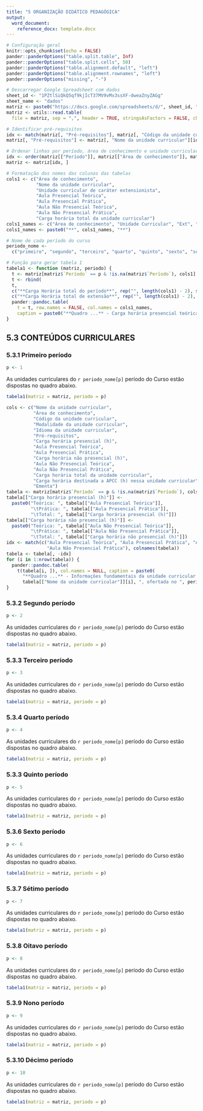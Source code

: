 ```yaml
---
title: "5 ORGANIZAÇÃO DIDÁTICO PEDAGÓGICA"
output:
  word_document:
    reference_docx: template.docx
---
```


```r
# Configuração geral
knitr::opts_chunk$set(echo = FALSE)
pander::panderOptions("table.split.table", Inf)
pander::panderOptions("table.split.cells", 50)
pander::panderOptions("table.alignment.default", "left")
pander::panderOptions("table.alignment.rownames", "left")
pander::panderOptions("missing", "-")

# Descarregar Google Spreadsheet com dados
sheet_id <- "1PZtlSiQkQ5qf9kjIcT37MV9vMx3ssXF-dweaZnyZAGg"
sheet_name <- "dados"
matriz <- paste0("https://docs.google.com/spreadsheets/d/", sheet_id, "/gviz/tq?tqx=out:csv&sheet=", sheet_name)
matriz <- utils::read.table(
  file = matriz, sep = ",", header = TRUE, stringsAsFactors = FALSE, check.names = FALSE)

# Identificar pré-requisitos
idx <- match(matriz[, "Pré-requisitos"], matriz[, "Código da unidade curricular"])
matriz[, "Pré-requisitos"] <- matriz[, "Nome da unidade curricular"][idx]

# Ordenar linhas por período, área de conhecimento e unidade curricular
idx <- order(matriz[["Período"]], matriz[["Área de conhecimento"]], matriz[["Nome da unidade curricular"]])
matriz <- matriz[idx, ]

# Formatação dos nomes das colunas das tabelas
cols1 <- c("Área de conhecimento",
           "Nome da unidade curricular",
           "Unidade curricular de caráter extensionista",
           "Aula Presencial Teórica",
           "Aula Presencial Prática",
           "Aula Não Presencial Teórica", 
           "Aula Não Presencial Prática",
           "Carga horária total da unidade curricular")
cols1_names <- c("Área de conhecimento", "Unidade Curricular", "Ext", "P/T", "P/P", "NP/T", "NP/P", "Total")
cols1_names <- paste0("**", cols1_names, "**")

# Nome de cada período do curso
periodo_nome <-
  c("primeiro", "segundo", "terceiro", "quarto", "quinto", "sexto", "sétimo", "oitavo", "nono", "décimo")

# Função para gerar tabela 1
tabela1 <- function (matriz, periodo) {
  t <- matriz[matriz$`Período` == p & !is.na(matriz$`Período`), cols1]
  t <- rbind(
  t,
  c("**Carga Horária total do período**", rep("", length(cols1) - 2), sum(t$Total)),
  c("**Carga Horária total de extensão**", rep("", length(cols1) - 2), sum(t$Total[t$Extensionista == "Sim"])))
  pander::pandoc.table(
    t = t, row.names = FALSE, col.names = cols1_names,
    caption = paste0("**Quadro ...** - Carga horária presencial teórica (P/T) e prática (P/P) e não presencial teórica (NP/T) e prática (NP/P) das unidades curriculares (UC) do ", periodo_nome[p], " período do Curso."))
}
```

## 5.3 CONTEÚDOS CURRICULARES

### 5.3.1 Primeiro período

```r
p <- 1
```

As unidades curriculares do `r periodo_nome[p]` período do Curso estão dispostas no quadro abaixo.

```r
tabela1(matriz = matriz, periodo = p)
```

```r
cols <- c("Nome da unidade curricular",
          "Área de conhecimento",
          "Código da unidade curricular",
          "Modalidade da unidade curricular",
          "Idioma da unidade curricular",
          "Pré-requisitos",
          "Carga horária presencial (h)",
          "Aula Presencial Teórica",
          "Aula Presencial Prática",
          "Carga horária não presencial (h)",
          "Aula Não Presencial Teórica",
          "Aula Não Presencial Prática",
          "Carga horária total da unidade curricular",
          "Carga horária destinada a APCC (h) nessa unidade curricular",
          "Ementa")
tabela <- matriz[matriz$`Período` == p & !is.na(matriz$`Período`), cols]
tabela[["Carga horária presencial (h)"]] <- 
  paste0("Teórica: ", tabela[["Aula Presencial Teórica"]],
         "\tPrática: ", tabela[["Aula Presencial Prática"]],
         "\tTotal: ", tabela[["Carga horária presencial (h)"]])
tabela[["Carga horária não presencial (h)"]] <- 
  paste0("Teórica: ", tabela[["Aula Não Presencial Teórica"]],
         "\tPrática: ", tabela[["Aula Não Presencial Prática"]],
         "\tTotal: ", tabela[["Carga horária não presencial (h)"]])
idx <- match(c("Aula Presencial Teórica", "Aula Presencial Prática", "Aula Não Presencial Teórica",
               "Aula Não Presencial Prática"), colnames(tabela))
tabela <- tabela[, -idx]
for (i in 1:nrow(tabela)) {
  pander::pandoc.table(
    t(tabela[i, ]), col.names = NULL, caption = paste0(
      "**Quadro ...** - Informações fundamentais da unidade curricular obrigatória ",
      tabela[["Nome da unidade curricular"]][i], ", ofertada no ", periodo_nome[p], " período do Curso."))
}
```

### 5.3.2 Segundo período

```r
p <- 2
```

As unidades curriculares do `r periodo_nome[p]` período do Curso estão dispostas no quadro abaixo.

```r
tabela1(matriz = matriz, periodo = p)
```

### 5.3.3 Terceiro período

```r
p <- 3
```

As unidades curriculares do `r periodo_nome[p]` período do Curso estão dispostas no quadro abaixo.

```r
tabela1(matriz = matriz, periodo = p)
```

### 5.3.4 Quarto período

```r
p <- 4
```

As unidades curriculares do `r periodo_nome[p]` período do Curso estão dispostas no quadro abaixo.

```r
tabela1(matriz = matriz, periodo = p)
```

### 5.3.3 Quinto período

```r
p <- 5
```

As unidades curriculares do `r periodo_nome[p]` período do Curso estão dispostas no quadro abaixo.

```r
tabela1(matriz = matriz, periodo = p)
```

### 5.3.6 Sexto período

```r
p <- 6
```

As unidades curriculares do `r periodo_nome[p]` período do Curso estão dispostas no quadro abaixo.

```r
tabela1(matriz = matriz, periodo = p)
```

### 5.3.7 Sétimo período

```r
p <- 7
```

As unidades curriculares do `r periodo_nome[p]` período do Curso estão dispostas no quadro abaixo.

```r
tabela1(matriz = matriz, periodo = p)
```

### 5.3.8 Oitavo período

```r
p <- 8
```

As unidades curriculares do `r periodo_nome[p]` período do Curso estão dispostas no quadro abaixo.

```r
tabela1(matriz = matriz, periodo = p)
```

### 5.3.9 Nono período

```r
p <- 9
```

As unidades curriculares do `r periodo_nome[p]` período do Curso estão dispostas no quadro abaixo.

```r
tabela1(matriz = matriz, periodo = p)
```

### 5.3.10 Décimo período

```r
p <- 10
```

As unidades curriculares do `r periodo_nome[p]` período do Curso estão dispostas no quadro abaixo.

```r
tabela1(matriz = matriz, periodo = p)
```